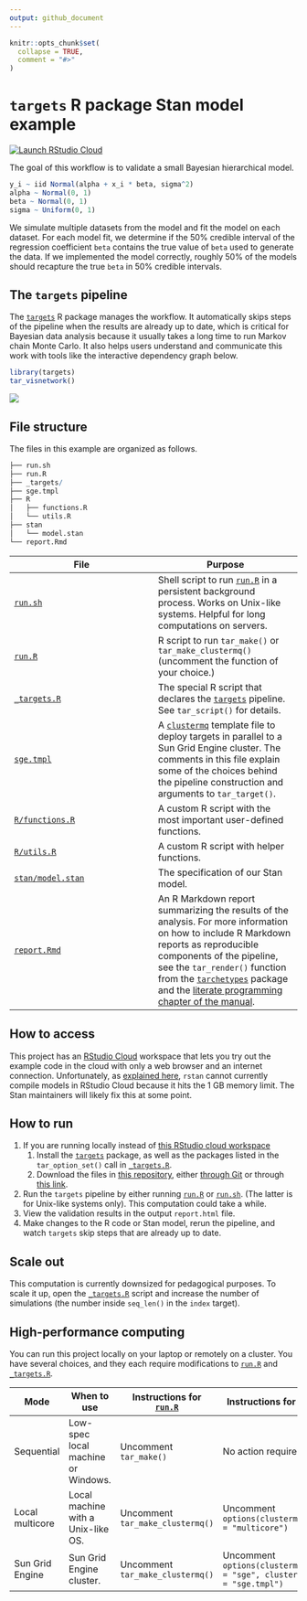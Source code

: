 ```yaml
---
output: github_document
---
```


```r
knitr::opts_chunk$set(
  collapse = TRUE,
  comment = "#>"
)
```

# `targets` R package Stan model example

[![Launch RStudio Cloud](https://img.shields.io/badge/RStudio-Cloud-blue)](https://rstudio.cloud/project/1430719/)

The goal of this workflow is to validate a small Bayesian hierarchical model.

```r
y_i ~ iid Normal(alpha + x_i * beta, sigma^2)
alpha ~ Normal(0, 1)
beta ~ Normal(0, 1)
sigma ~ Uniform(0, 1)
```

We simulate multiple datasets from the model and fit the model on each dataset. For each model fit, we determine if the 50% credible interval of the regression coefficient `beta` contains the true value of `beta` used to generate the data. If we implemented the model correctly, roughly 50% of the models should recapture the true `beta` in 50% credible intervals.

## The `targets` pipeline

The [`targets`](https://github.com/wlandau/targets) R package manages the workflow. It automatically skips steps of the pipeline when the results are already up to date, which is critical for Bayesian data analysis because it usually takes a long time to run Markov chain Monte Carlo. It also helps users understand and communicate this work with tools like the interactive dependency graph below.


```r
library(targets)
tar_visnetwork()
```

![](./images/graph.png)

## File structure

The files in this example are organized as follows.

```r
├── run.sh
├── run.R
├── _targets/
├── sge.tmpl
├── R
│   ├── functions.R
│   └── utils.R
├── stan
│   └── model.stan
└── report.Rmd
```

File | Purpose
---|---
[`run.sh`](https://github.com/wlandau/targets-stan/blob/master/run.sh) | Shell script to run [`run.R`](https://github.com/wlandau/targets-stan/blob/master/run.R) in a persistent background process. Works on Unix-like systems. Helpful for long computations on servers.
[`run.R`](https://github.com/wlandau/targets-stan/blob/master/run.R) | R script to run `tar_make()` or `tar_make_clustermq()` (uncomment the function of your choice.)
[`_targets.R`](https://github.com/wlandau/targets-stan/blob/master/_targets.R) | The special R script that declares the [`targets`](https://github.com/wlandau/targets) pipeline. See `tar_script()` for details.
[`sge.tmpl`](https://github.com/wlandau/targets-stan/blob/master/sge.tmpl) | A [`clustermq`](https://github.com/mschubert/clustermq) template file to deploy targets in parallel to a Sun Grid Engine cluster. The comments in this file explain some of the choices behind the pipeline construction and arguments to `tar_target()`.
[`R/functions.R`](https://github.com/wlandau/targets-stan/blob/master/R/functions.R) | A custom R script with the most important user-defined functions.
[`R/utils.R`](https://github.com/wlandau/targets-stan/blob/master/R/functions.R) | A custom R script with helper functions.
[`stan/model.stan`](https://github.com/wlandau/targets-stan/blob/master/stan/model.stan) | The specification of our Stan model.
[`report.Rmd`](https://github.com/wlandau/targets-stan/blob/master/report.Rmd) | An R Markdown report summarizing the results of the analysis. For more information on how to include R Markdown reports as reproducible components of the pipeline, see the `tar_render()` function from the [`tarchetypes`](https://wlandau.github.io/tarchetypes) package and the [literate programming chapter of the manual](https://wlandau.github.io/targets-manual/files.html#literate-programming).

## How to access

This project has an [RStudio Cloud](https://rstudio.cloud/project/1430719/) workspace that lets you try out the example code in the cloud with only a web browser and an internet connection. Unfortunately, as [explained here](https://community.rstudio.com/t/stan-on-rstudio-cloud-not-working/49224/3), `rstan` cannot currently compile models in RStudio Cloud because it hits the 1 GB memory limit. The Stan maintainers will likely fix this at some point.

## How to run

1. If you are running locally instead of [this RStudio cloud workspace](https://rstudio.cloud/project/1430691)
    1. Install the [`targets`](https://github.com/wlandau/targets) package, as well as the packages listed in the `tar_option_set()` call in [`_targets.R`](https://github.com/wlandau/targets-stan/blob/master/_targets.R).
    1. Download the files in [this repository](https://github.com/wlandau/targets-stan), either [through Git](https://happygitwithr.com/existing-github-first.html#new-rstudio-project-via-git-clone) or through [this link](https://github.com/wlandau/targets-stan/archive/master.zip).
1. Run the `targets` pipeline by either running [`run.R`](https://github.com/wlandau/targets-stan/blob/master/run.R) or [`run.sh`](https://github.com/wlandau/targets-stan/blob/master/run.sh). (The latter is for Unix-like systems only). This computation could take a while.
1. View the validation results in the output `report.html` file.
1. Make changes to the R code or Stan model, rerun the pipeline, and watch `targets` skip steps that are already up to date.

## Scale out

This computation is currently downsized for pedagogical purposes. To scale it up, open the [`_targets.R`](https://github.com/wlandau/targets-stan/blob/master/_targets.R) script and increase the number of simulations (the number inside `seq_len()` in the `index` target).

## High-performance computing

You can run this project locally on your laptop or remotely on a cluster. You have several choices, and they each require modifications to [`run.R`](https://github.com/wlandau/targets-stan/blob/master/run.R) and [`_targets.R`](https://github.com/wlandau/targets-stan/blob/master/_targets.R).

Mode | When to use | Instructions for [`run.R`](https://github.com/wlandau/targets-stan/blob/master/run.R) | Instructions for [`_targets.R`](https://github.com/wlandau/targets-stan/blob/master/_targets.R)
---|---|---|---
Sequential | Low-spec local machine or Windows. | Uncomment `tar_make()` | No action required.
Local multicore | Local machine with a Unix-like OS. | Uncomment `tar_make_clustermq()` | Uncomment `options(clustermq.scheduler = "multicore")`
Sun Grid Engine | Sun Grid Engine cluster. | Uncomment `tar_make_clustermq()` | Uncomment `options(clustermq.scheduler = "sge", clustermq.template = "sge.tmpl")`
